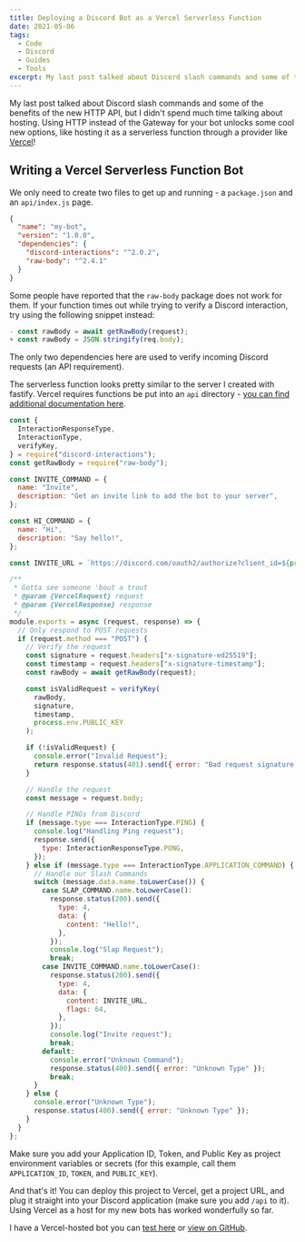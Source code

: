 ```yaml
---
title: Deploying a Discord Bot as a Vercel Serverless Function
date: 2021-05-06
tags:
  - Code
  - Discord
  - Guides
  - Tools
excerpt: My last post talked about Discord slash commands and some of the benefits of the new HTTP API, but I didn't spend much time talking about hosting. Using HTTP instead of the Gateway for your bot unlocks some cool new options, like hosting it as a serverless function through a provider like Vercel!
---
```


My <Link href="/blog/creating-a-discord-http-slash-command-bot-with-fastify"><a>last post talked about Discord slash commands</a></Link> and some of the benefits of the new HTTP API, but I didn't spend much time talking about hosting. Using HTTP instead of the Gateway for your bot unlocks some cool new options, like hosting it as a serverless function through a provider like [Vercel](https://vercel.com)!

## Writing a Vercel Serverless Function Bot

We only need to create two files to get up and running - a `package.json` and an `api/index.js` page.

```json file=package.json
{
  "name": "my-bot",
  "version": "1.0.0",
  "dependencies": {
    "discord-interactions": "^2.0.2",
    "raw-body": "^2.4.1"
  }
}
```

<Alert title="Raw Body">

Some people have reported that the `raw-body` package does not work for them. If your function times out while trying to verify a Discord interaction, try using the following snippet instead:

```javascript
- const rawBody = await getRawBody(request);
+ const rawBody = JSON.stringify(req.body);
```

</Alert>

The only two dependencies here are used to verify incoming Discord requests (an API requirement).

The serverless function looks pretty similar to the <Link href="/blog/creating-a-discord-http-slash-command-bot-with-fastify"><a>server I created with fastify</a></Link>. Vercel requires functions be put into an `api` directory - [you can find additional documentation here](https://vercel.com/docs/serverless-functions/introduction).

```javascript file=api/index.js copy
const {
  InteractionResponseType,
  InteractionType,
  verifyKey,
} = require("discord-interactions");
const getRawBody = require("raw-body");

const INVITE_COMMAND = {
  name: "Invite",
  description: "Get an invite link to add the bot to your server",
};

const HI_COMMAND = {
  name: "Hi",
  description: "Say hello!",
};

const INVITE_URL = `https://discord.com/oauth2/authorize?client_id=${process.env.APPLICATION_ID}&scope=applications.commands`;

/**
 * Gotta see someone 'bout a trout
 * @param {VercelRequest} request
 * @param {VercelResponse} response
 */
module.exports = async (request, response) => {
  // Only respond to POST requests
  if (request.method === "POST") {
    // Verify the request
    const signature = request.headers["x-signature-ed25519"];
    const timestamp = request.headers["x-signature-timestamp"];
    const rawBody = await getRawBody(request);

    const isValidRequest = verifyKey(
      rawBody,
      signature,
      timestamp,
      process.env.PUBLIC_KEY
    );

    if (!isValidRequest) {
      console.error("Invalid Request");
      return response.status(401).send({ error: "Bad request signature " });
    }

    // Handle the request
    const message = request.body;

    // Handle PINGs from Discord
    if (message.type === InteractionType.PING) {
      console.log("Handling Ping request");
      response.send({
        type: InteractionResponseType.PONG,
      });
    } else if (message.type === InteractionType.APPLICATION_COMMAND) {
      // Handle our Slash Commands
      switch (message.data.name.toLowerCase()) {
        case SLAP_COMMAND.name.toLowerCase():
          response.status(200).send({
            type: 4,
            data: {
              content: "Hello!",
            },
          });
          console.log("Slap Request");
          break;
        case INVITE_COMMAND.name.toLowerCase():
          response.status(200).send({
            type: 4,
            data: {
              content: INVITE_URL,
              flags: 64,
            },
          });
          console.log("Invite request");
          break;
        default:
          console.error("Unknown Command");
          response.status(400).send({ error: "Unknown Type" });
          break;
      }
    } else {
      console.error("Unknown Type");
      response.status(400).send({ error: "Unknown Type" });
    }
  }
};
```

Make sure you add your Application ID, Token, and Public Key as project environment variables or secrets (for this example, call them `APPLICATION_ID`, `TOKEN`, and `PUBLIC_KEY`).

And that's it! You can deploy this project to Vercel, get a project URL, and plug it straight into your Discord application (make sure you add `/api` to it). Using Vercel as a host for my new bots has worked wonderfully so far.

I have a Vercel-hosted bot you can [test here](https://discord.com/oauth2/authorize?client_id=837785463401087046&scope=applications.commands) or [view on GitHub](https://github.com/ianmitchell/discord-trout).

